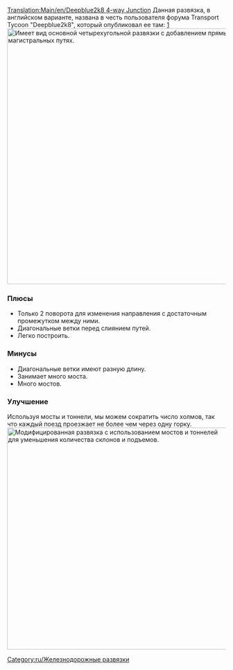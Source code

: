[[Translation:Main/en/Deepblue2k8 4-way Junction]]{{ru/Меню развязки}}
Данная развязка, в английском варианте, названа в честь пользователя форума Transport Tycoon "Deepblue2k8", который опубликовал ее там: [http://www.tt-forums.net/viewtopic.php?p=726035#p726035]
[[File:en/Deepblue2k8 4-way junction.png|none|thumb|590px|Имеет вид основной четырехугольной развязки с добавлением прямых на магистральных путях.]]

===Плюсы===
* Только 2 поворота для изменения направления с достаточным промежутком между ними.
* Диагональные ветки перед слиянием путей.
* Легко построить.

===Минусы===
* Диагональные ветки имеют разную длину.
* Занимает много моста.
* Много мостов.

===Улучшение===

Используя мосты и тоннели, мы можем сократить число холмов, так что каждый поезд проезжает не более чем через одну горку.
[[File:en/Deepblue2k8-tunnel-bridge.jpeg|none|thumb|512px|Модифицированная развязка с использованием мостов и тоннелей для уменьшения количества склонов и подъемов.]]

[[Category:ru/Железнодорожные развязки]]